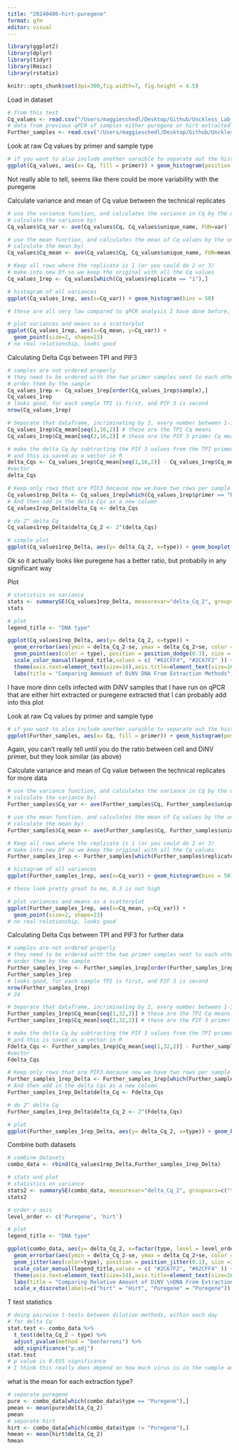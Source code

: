 ```yaml
---
title: "20240406-hirt-puregene"
format: gfm
editor: visual
---
```


```r
library(ggplot2)
library(dplyr)
library(tidyr)
library(Rmisc)
library(rstatix)
```

```r
knitr::opts_chunk$set(dpi=300,fig.width=7, fig.height = 4.5)
```

Load in dataset

```r
# from this test
Cq_values <- read.csv("/Users/maggieschedl/Desktop/Github/Unckless_Lab_Resources/qPCR_analysis/20240406-hirt-puregene/20240406-hirt-puregene.csv")
# data from previous qPCR of samples either puregene or hirt extracted 
Further_samples <- read.csv("/Users/maggieschedl/Desktop/Github/Unckless_Lab_Resources/qPCR_analysis/20240406-hirt-puregene/other-hirt-and-puregene-dinn-cell-qPCR-samples.csv")
```

Look at raw Cq values by primer and sample type

```r
# if you want to also include another varaible to separate out the histogram by, you can include a facet 
ggplot(Cq_values, aes(x= Cq, fill = primer)) + geom_histogram(position = "dodge") + facet_grid(~type) 
```

Not really able to tell, seems like there could be more variability with the puregene

Calculate variance and mean of Cq value between the technical replicates

```r
# use the variance function, and calculates the variance in Cq by the unique.name (each sample/primer has 3 Cq values to 
# calculate the variance by)
Cq_values$Cq_var <- ave(Cq_values$Cq, Cq_values$unique_name, FUN=var)

# use the mean function, and calculates the mean of Cq values by the unique.name (each sample/primer has 3 Cq values to 
# calculate the mean by)
Cq_values$Cq_mean <- ave(Cq_values$Cq, Cq_values$unique_name, FUN=mean)

# Keep all rows where the replicate is 1 (or you could do 2 or 3)
# make into new Df so we keep the original with all the Cq values
Cq_values_1rep <- Cq_values[which(Cq_values$replicate == "1"),]

# histogram of all variances
ggplot(Cq_values_1rep, aes(x=Cq_var)) + geom_histogram(bins = 50)

# these are all very low compared to qPCR analysis I have done before, so I would say these are ok 

# plot variances and means as a scatterplot 
ggplot(Cq_values_1rep, aes(x=Cq_mean, y=Cq_var)) +
  geom_point(size=2, shape=23)
# no real relationship, looks good 

```

Calculating Delta Cqs between TPI and PIF3

```r
# samples are not ordered properly
# they need to be ordered with the two primer samples next to each other for each sample 
# order them by the sample
Cq_values_1rep <- Cq_values_1rep[order(Cq_values_1rep$sample),]
Cq_values_1rep
# looks good, for each sample TPI is first, and PIF 3 is second 
nrow(Cq_values_1rep)

# Separate that dataframe, incriminating by 2, every number between 1-16 (number of rows in dataframe)
Cq_values_1rep$Cq_mean[seq(1,16,2)] # these are the TPI Cq means 
Cq_values_1rep$Cq_mean[seq(2,16,2)] # these are the PIF 3 primer Cq means 

# make the delta Cq by subtracting the PIF 3 values from the TPI primer values
# and this is saved as a vector in R 
delta_Cqs <- Cq_values_1rep$Cq_mean[seq(1,16,2)] - Cq_values_1rep$Cq_mean[seq(2,16,2)]
#vector
delta_Cqs

# Keep only rows that are PIF3 because now we have two rows per sample
Cq_values1rep_Delta <- Cq_values_1rep[which(Cq_values_1rep$primer == "PIF 3"),]
# And then add in the delta Cqs as a new column
Cq_values1rep_Delta$delta_Cq <- delta_Cqs

# do 2^ delta Cq
Cq_values1rep_Delta$delta_Cq_2 <- 2^(delta_Cqs)

# simple plot 
ggplot(Cq_values1rep_Delta, aes(y= delta_Cq_2, x=type)) + geom_boxplot()  + theme_linedraw() + geom_point(position="jitter", size=3) 

```

Ok so it actually looks like puregene has a better ratio, but probabily in any significant way

Plot

```r
# statistics on variance 
stats <- summarySE(Cq_values1rep_Delta, measurevar="delta_Cq_2", groupvars=c("type"))
stats

# plot 
legend_title <- "DNA type"

ggplot(Cq_values1rep_Delta, aes(y= delta_Cq_2, x=type)) +
  geom_errorbar(aes(ymin = delta_Cq_2-se, ymax = delta_Cq_2+se, color = type),data = stats, position = position_dodge(0.3), width = 0.2)+
  geom_point(aes(color = type), position = position_dodge(0.3), size = 3) +
  scale_color_manual(legend_title,values = c( "#62CFF4", "#2C67F2" )) + theme_light() + 
  theme(axis.text=element_text(size=14),axis.title=element_text(size=16), legend.position = "none") +
  labs(title = "Comparing Ammount of DiNV DNA From Extraction Methods",y = "2^delta Cq", x = "DNA Extraction Method") + scale_y_continuous(expand=c(0, 0), limits=c(0, 250))
```

I have more dinn cells infected with DiNV samples that I have run on qPCR that are either hirt extracted or puregene extracted that I can probably add into this plot

Look at raw Cq values by primer and sample type

```r
# if you want to also include another varaible to separate out the histogram by, you can include a facet 
ggplot(Further_samples, aes(x= Cq, fill = primer)) + geom_histogram(position = "dodge") + facet_grid(~type) 
```

Again, you can't really tell until you do the ratio between cell and DiNV primer, but they look similar (as above)

Calculate variance and mean of Cq value between the technical replicates for more data

```r
# use the variance function, and calculates the variance in Cq by the unique.name (each sample/primer has 3 Cq values to 
# calculate the variance by)
Further_samples$Cq_var <- ave(Further_samples$Cq, Further_samples$unique_name, FUN=var)

# use the mean function, and calculates the mean of Cq values by the unique.name (each sample/primer has 3 Cq values to 
# calculate the mean by)
Further_samples$Cq_mean <- ave(Further_samples$Cq, Further_samples$unique_name, FUN=mean)

# Keep all rows where the replicate is 1 (or you could do 2 or 3)
# make into new Df so we keep the original with all the Cq values
Further_samples_1rep <- Further_samples[which(Further_samples$replicate == "1"),]

# histogram of all variances
ggplot(Further_samples_1rep, aes(x=Cq_var)) + geom_histogram(bins = 50)

# these look pretty great to me, 0.3 is not high

# plot variances and means as a scatterplot 
ggplot(Further_samples_1rep, aes(x=Cq_mean, y=Cq_var)) +
  geom_point(size=2, shape=23)
# no real relationship, looks good 

```

Calculating Delta Cqs between TPI and PIF3 for further data

```r
# samples are not ordered properly
# they need to be ordered with the two primer samples next to each other for each sample 
# order them by the sample
Further_samples_1rep <- Further_samples_1rep[order(Further_samples_1rep$sample),]
Further_samples_1rep
# looks good, for each sample TPI is first, and PIF 3 is second 
nrow(Further_samples_1rep)   
# 24

# Separate that dataframe, incriminating by 2, every number between 1-32 (number of rows in dataframe)
Further_samples_1rep$Cq_mean[seq(1,32,2)] # these are the TPI Cq means 
Further_samples_1rep$Cq_mean[seq(2,32,2)] # these are the PIF 3 primer Cq means 

# make the delta Cq by subtracting the PIF 3 values from the TPI primer values
# and this is saved as a vector in R 
Fdelta_Cqs <- Further_samples_1rep$Cq_mean[seq(1,32,2)] - Further_samples_1rep$Cq_mean[seq(2,32,2)]
#vector
Fdelta_Cqs

# Keep only rows that are PIF3 because now we have two rows per sample
Further_samples_1rep_Delta <- Further_samples_1rep[which(Further_samples_1rep$primer == "PIF 3"),]
# And then add in the delta Cqs as a new column
Further_samples_1rep_Delta$delta_Cq <- Fdelta_Cqs

# do 2^ delta Cq
Further_samples_1rep_Delta$delta_Cq_2 <- 2^(Fdelta_Cqs)

# plot 
ggplot(Further_samples_1rep_Delta, aes(y= delta_Cq_2, x=type)) + geom_boxplot()  + theme_linedraw() + geom_point(position="jitter", size=3) 

```

Combine both datasets

```r
# combine datasets 
combo_data <- rbind(Cq_values1rep_Delta,Further_samples_1rep_Delta)

# stats and plot
# statistics on variance 
stats2 <- summarySE(combo_data, measurevar="delta_Cq_2", groupvars=c("type"))
stats2

# order x axis 
level_order <- c('Puregene', 'hirt') 

# plot 
legend_title <- "DNA type"

ggplot(combo_data, aes(y= delta_Cq_2, x=factor(type, level = level_order))) +
  geom_errorbar(aes(ymin = delta_Cq_2-se, ymax = delta_Cq_2+se, color = type),data = stats2, position = position_dodge(0.3), width = 0.2)+
  geom_jitter(aes(color=type), position = position_jitter(0.1), size =3)  + 
  scale_color_manual(legend_title,values = c( "#2C67F2", "#62CFF4" )) +theme_light() + 
  theme(axis.text=element_text(size=14),axis.title=element_text(size=16), title =element_text(size =16), legend.position = "none") +
  labs(title = "Comparing Relative Amount of DiNV \nDNA From Extraction Methods",y = "Relative Amount of DiNV to \nHost Genome", x = "DNA Extraction Method") + 
  scale_x_discrete(labels=c("hirt" = "Hirt", "Puregene" = "Puregene"))

```

T test statistics

```r
# doing pairwise t-tests between dilution methods, within each day
# for delta Cq
stat.test <- combo_data %>%
  t_test(delta_Cq_2 ~ type) %>%
  adjust_pvalue(method = "bonferroni") %>%
  add_significance("p.adj")
stat.test
# p value is 0.035 significance
# I think this really does depend on how much virus is in the sample and if the method actually works to separate out the viral DNA or not 

```

what is the mean for each extraction type?

```r
# separate puregene 
pure <- combo_data[which(combo_data$type == "Puregene"),]
pmean <- mean(pure$delta_Cq_2)
pmean
# separate hirt 
hirt <- combo_data[which(combo_data$type != "Puregene"),]
hmean <- mean(hirt$delta_Cq_2)
hmean
```
